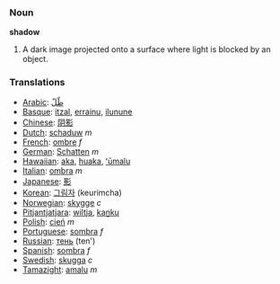 === Noun ===

'''shadow'''

#A dark image projected onto a surface where light is blocked by an object.

===Translations===
*[[Arabic]]: [[ظّلّ]]
*[[Basque]]: [[itzal]], [[errainu]], [[ilunune]]
*[[Chinese]]: [[阴影]]
*[[Dutch]]: [[schaduw]] ''m''
*[[French]]: [[ombre]] ''f''
*[[German]]: [[Schatten]] ''m''
*[[Hawaiian]]: [[aka]], [[huaka]], [[ʻūmalu]]
*[[Italian]]: [[ombra]] ''m''
*[[Japanese]]: [[影]]
*[[Korean]]: [[그림자]] (keurimcha)
*[[Norwegian]]: [[skygge]] ''c''
*[[Pitjantjatjara]]: [[wiltja]], [[kaṉku]]
*[[Polish]]: [[cień]] ''m''
*[[Portuguese]]: [[sombra]] ''f''
*[[Russian]]: [[тень]] (ten')
*[[Spanish]]: [[sombra]] ''f''
*[[Swedish]]: [[skugga]] ''c''
*[[Tamazight]]: [[amalu]] ''m''